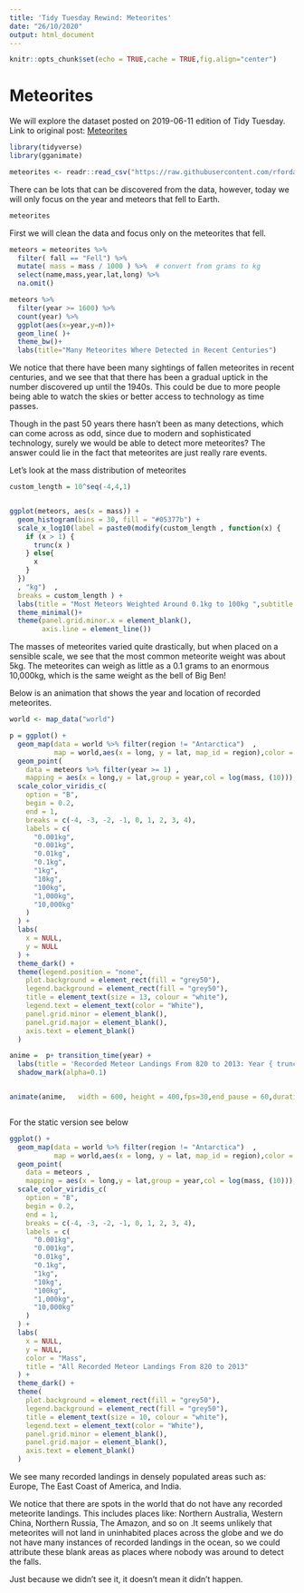 ```yaml
---
title: 'Tidy Tuesday Rewind: Meteorites'
date: "26/10/2020"
output: html_document
---
```


```r
knitr::opts_chunk$set(echo = TRUE,cache = TRUE,fig.align="center")
```


# Meteorites





We will explore the dataset posted on 2019-06-11 edition of Tidy Tuesday. Link to original post: [Meteorites](https://github.com/rfordatascience/tidytuesday/tree/master/data/2019/2019-06-11) 


```r
library(tidyverse)
library(gganimate)
```
```r
meteorites <- readr::read_csv("https://raw.githubusercontent.com/rfordatascience/tidytuesday/master/data/2019/2019-06-11/meteorites.csv")
```


There can be lots that can be discovered from the data, however, today we will only focus on the year and meteors that fell to Earth.

```r
meteorites
```


First we will clean the data and focus only on the meteorites that fell.   

```r
meteors = meteorites %>%
  filter( fall == "Fell") %>%
  mutate( mass = mass / 1000 ) %>%  # convert from grams to kg
  select(name,mass,year,lat,long) %>%
  na.omit()
```




```r
meteors %>%
  filter(year >= 1600) %>%
  count(year) %>%
  ggplot(aes(x=year,y=n))+
  geom_line( )+
  theme_bw()+
  labs(title="Many Meteorites Where Detected in Recent Centuries")
```

We notice that there have been many sightings of fallen meteorites in recent centuries, and we see that that there has been a gradual uptick in the number discovered up until the 1940s. This could be due to more people being able to watch the skies or better access to technology as time passes. 

Though in the past 50 years there hasn't been as many detections, which can come across as odd, since due to modern and sophisticated technology, surely we would be able to detect more meteorites? The answer could lie in the fact that meteorites are just really rare events.


Let's look at the mass distribution of meteorites

```r
custom_length = 10^seq(-4,4,1) 


ggplot(meteors, aes(x = mass)) +
  geom_histogram(bins = 30, fill = "#05377b") +
  scale_x_log10(label = paste0(modify(custom_length , function(x) {
    if (x > 1) {
      trunc(x )
    } else{
      x
    }
  })
  , "kg")  ,
  breaks = custom_length ) +
  labs(title = "Most Meteors Weighted Around 0.1kg to 100kg ",subtitle = "Mass Distribution of Meteors With Log Base 10 Scale", x = "Mass (kg)", y = "Count")+
  theme_minimal()+
  theme(panel.grid.minor.x = element_blank(),
        axis.line = element_line())
```


The masses of meteorites varied quite drastically, but when placed on a sensible scale, we see that the most common meteorite weight was about 5kg. The meteorites can weigh as little as a 0.1 grams to an enormous 10,000kg, which is the same weight as the bell of Big Ben!

Below is an animation that shows the year and location of recorded meteorites.

```r
world <- map_data("world")

p = ggplot() +
  geom_map(data = world %>% filter(region != "Antarctica")  ,
           map = world,aes(x = long, y = lat, map_id = region),color = "grey20",fill = "black",size = 0.05) +
  geom_point(
    data = meteors %>% filter(year >= 1) ,
    mapping = aes(x = long,y = lat,group = year,col = log(mass, (10))),size = 2) +
  scale_color_viridis_c(
    option = "B",
    begin = 0.2,
    end = 1,
    breaks = c(-4, -3, -2, -1, 0, 1, 2, 3, 4),
    labels = c(
      "0.001kg",
      "0.001kg",
      "0.01kg",
      "0.1kg",
      "1kg",
      "10kg",
      "100kg",
      "1,000kg",
      "10,000kg"
    )
  ) +
  labs(
    x = NULL,
    y = NULL
  ) +
  theme_dark() +
  theme(legend.position = "none",
    plot.background = element_rect(fill = "grey50"),
    legend.background = element_rect(fill = "grey50"),
    title = element_text(size = 13, colour = "white"),
    legend.text = element_text(color = "White"),
    panel.grid.minor = element_blank(),
    panel.grid.major = element_blank(),
    axis.text = element_blank()
  )
```

```r

anime =  p+ transition_time(year) +
  labs(title = 'Recorded Meteor Landings From 820 to 2013: Year { trunc(frame_time) }')+
  shadow_mark(alpha=0.1)


animate(anime,   width = 600, height = 400,fps=30,end_pause = 60,duration = 30)



```



For the static version see below

```r
ggplot() +
  geom_map(data = world %>% filter(region != "Antarctica")  ,
           map = world,aes(x = long, y = lat, map_id = region),color = "grey20",fill = "black",size = 0.05) +
  geom_point(
    data = meteors ,
    mapping = aes(x = long,y = lat,group = year,col = log(mass, (10))),size = 1,alpha=0.9) +
  scale_color_viridis_c(
    option = "B",
    begin = 0.2,
    end = 1,
    breaks = c(-4, -3, -2, -1, 0, 1, 2, 3, 4),
    labels = c(
      "0.001kg",
      "0.001kg",
      "0.01kg",
      "0.1kg",
      "1kg",
      "10kg",
      "100kg",
      "1,000kg",
      "10,000kg"
    )
  ) +
  labs(
    x = NULL,
    y = NULL,
    color = "Mass",
    title = "All Recorded Meteor Landings From 820 to 2013"
  ) +
  theme_dark() +
  theme(
    plot.background = element_rect(fill = "grey50"),
    legend.background = element_rect(fill = "grey50"),
    title = element_text(size = 10, colour = "white"),
    legend.text = element_text(color = "White"),
    panel.grid.minor = element_blank(),
    panel.grid.major = element_blank(),
    axis.text = element_blank()
  )
```

We see many recorded landings in densely populated areas such as: Europe, The East Coast of America, and India. 

We notice that there are spots in the world that do not have any recorded meteorite landings. This includes places like: Northern Australia, Western China, Northern Russia, The Amazon, and so on .It seems unlikely that meteorites will not land in uninhabited places across the globe and we do not have many instances of recorded landings in the ocean, so we could attribute these blank areas as places where nobody was around to detect the falls.

Just because we didn't see it, it doesn't mean it didn't happen.



